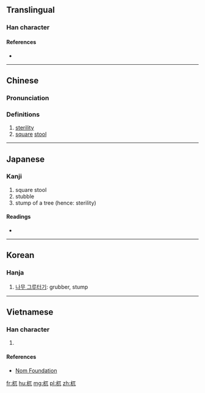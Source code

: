 ==Translingual==

===Han character===
{{Han char|rn=75|rad=木|as=03|sn=7|four=4191<sub>0</sub>|canj=木一山 (DMU)|ids=⿰[[木]][[兀]]}}

====References====
* {{Han ref|kx=0511.090|dkj=14457|dj=0895.080|hdz=21159.030|uh=674C|ud=26444|bh=CB42|bd=52034}}

----

==Chinese==
{{zh-forms}}

===Pronunciation===
{{zh-pron
|m=wù
|c=ngat6
|mc=y
|oc=y
|ma=
|cat=n
}}

===Definitions===
# [[sterility]]
# [[square]] [[stool]]

----

==Japanese==

===Kanji===
{{ja-kanji|grade=|rs=木03}}

# square stool
# stubble
# stump of a tree (hence: sterility)

====Readings====
* {{ja-readings|on=[[ごつ]] (gotsu), [[ごち]] (gochi), [[ぐつ]] (gutsu), [[ぐち]] (guchi)|kun=}}

----

==Korean==

===Hanja===
{{ko-hanja|hangeul=올|rv=ol|mr=ol}}

# [[나무 그루터기]]: grubber, stump

----

==Vietnamese==

===Han character===
{{vi-readings|rs=木03| hanviet = ngột}}

# {{defn|lang=vi|sort=木03}}

====References====
*[http://nomfoundation.org/common/nom_details.php?codepoint=674c Nom Foundation]

[[fr:杌]]
[[hu:杌]]
[[mg:杌]]
[[pl:杌]]
[[zh:杌]]